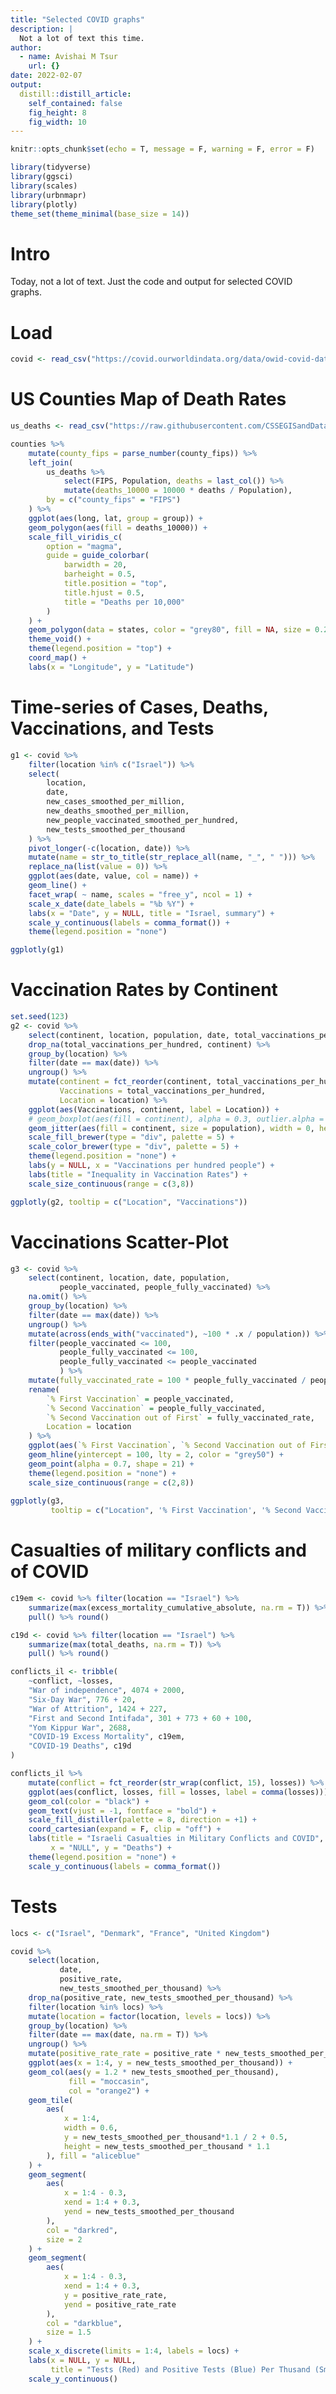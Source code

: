 ```yaml
---
title: "Selected COVID graphs"
description: |
  Not a lot of text this time.
author:
  - name: Avishai M Tsur
    url: {}
date: 2022-02-07
output:
  distill::distill_article:
    self_contained: false
    fig_height: 8
    fig_width: 10
---
```



```r
knitr::opts_chunk$set(echo = T, message = F, warning = F, error = F)
```

```r
library(tidyverse)
library(ggsci)
library(scales)
library(urbnmapr)
library(plotly)
theme_set(theme_minimal(base_size = 14))
```

# Intro
Today, not a lot of text. Just the code and output for selected COVID graphs.


# Load
```r
covid <- read_csv("https://covid.ourworldindata.org/data/owid-covid-data.csv")
```

# US Counties Map of Death Rates
```r
us_deaths <- read_csv("https://raw.githubusercontent.com/CSSEGISandData/COVID-19/master/csse_covid_19_data/csse_covid_19_time_series/time_series_covid19_deaths_US.csv")

counties %>%
    mutate(county_fips = parse_number(county_fips)) %>%
    left_join(
        us_deaths %>%
            select(FIPS, Population, deaths = last_col()) %>%
            mutate(deaths_10000 = 10000 * deaths / Population),
        by = c("county_fips" = "FIPS")
    ) %>%
    ggplot(aes(long, lat, group = group)) +
    geom_polygon(aes(fill = deaths_10000)) +
    scale_fill_viridis_c(
        option = "magma",
        guide = guide_colorbar(
            barwidth = 20,
            barheight = 0.5,
            title.position = "top",
            title.hjust = 0.5,
            title = "Deaths per 10,000"
        )
    ) +
    geom_polygon(data = states, color = "grey80", fill = NA, size = 0.2) +
    theme_void() + 
    theme(legend.position = "top") +
    coord_map() +
    labs(x = "Longitude", y = "Latitude")
```

# Time-series of Cases, Deaths, Vaccinations, and Tests
```r
g1 <- covid %>%
    filter(location %in% c("Israel")) %>%
    select(
        location,
        date,
        new_cases_smoothed_per_million,
        new_deaths_smoothed_per_million,
        new_people_vaccinated_smoothed_per_hundred,
        new_tests_smoothed_per_thousand
    ) %>%
    pivot_longer(-c(location, date)) %>%
    mutate(name = str_to_title(str_replace_all(name, "_", " "))) %>% 
    replace_na(list(value = 0)) %>% 
    ggplot(aes(date, value, col = name)) +
    geom_line() +
    facet_wrap( ~ name, scales = "free_y", ncol = 1) +
    scale_x_date(date_labels = "%b %Y") +
    labs(x = "Date", y = NULL, title = "Israel, summary") +
    scale_y_continuous(labels = comma_format()) +
    theme(legend.position = "none")

ggplotly(g1)
```

# Vaccination Rates by Continent
```r
set.seed(123)
g2 <- covid %>% 
    select(continent, location, population, date, total_vaccinations_per_hundred) %>% 
    drop_na(total_vaccinations_per_hundred, continent) %>% 
    group_by(location) %>% 
    filter(date == max(date)) %>% 
    ungroup() %>%
    mutate(continent = fct_reorder(continent, total_vaccinations_per_hundred),
           Vaccinations = total_vaccinations_per_hundred,
           Location = location) %>%
    ggplot(aes(Vaccinations, continent, label = Location)) +
    # geom_boxplot(aes(fill = continent), alpha = 0.3, outlier.alpha = 0, width = 0.5) +
    geom_jitter(aes(fill = continent, size = population), width = 0, height = 0.25, shape = 21, color = "black") +
    scale_fill_brewer(type = "div", palette = 5) +
    scale_color_brewer(type = "div", palette = 5) +
    theme(legend.position = "none") +
    labs(y = NULL, x = "Vaccinations per hundred people") +
    labs(title = "Inequality in Vaccination Rates") +
    scale_size_continuous(range = c(3,8))

ggplotly(g2, tooltip = c("Location", "Vaccinations"))
```

# Vaccinations Scatter-Plot
```r
g3 <- covid %>% 
    select(continent, location, date, population, 
           people_vaccinated, people_fully_vaccinated) %>% 
    na.omit() %>% 
    group_by(location) %>% 
    filter(date == max(date)) %>% 
    ungroup() %>%
    mutate(across(ends_with("vaccinated"), ~100 * .x / population)) %>% 
    filter(people_vaccinated <= 100, 
           people_fully_vaccinated <= 100,
           people_fully_vaccinated <= people_vaccinated
           ) %>% 
    mutate(fully_vaccinated_rate = 100 * people_fully_vaccinated / people_vaccinated) %>% 
    rename(
        `% First Vaccination` = people_vaccinated,
        `% Second Vaccination` = people_fully_vaccinated,
        `% Second Vaccination out of First` = fully_vaccinated_rate,
        Location = location
    ) %>% 
    ggplot(aes(`% First Vaccination`, `% Second Vaccination out of First`, size = population, fill = continent, label = Location)) +
    geom_hline(yintercept = 100, lty = 2, color = "grey50") + 
    geom_point(alpha = 0.7, shape = 21) +
    theme(legend.position = "none") +
    scale_size_continuous(range = c(2,8))
    
ggplotly(g3, 
         tooltip = c("Location", '% First Vaccination', '% Second Vaccination out of First'))   
```

# Casualties of military conflicts and of COVID
```r
c19em <- covid %>% filter(location == "Israel") %>% 
    summarize(max(excess_mortality_cumulative_absolute, na.rm = T)) %>% 
    pull() %>% round()

c19d <- covid %>% filter(location == "Israel") %>% 
    summarize(max(total_deaths, na.rm = T)) %>% 
    pull() %>% round()

conflicts_il <- tribble(
    ~conflict, ~losses,
    "War of independence", 4074 + 2000,
    "Six-Day War", 776 + 20,
    "War of Attrition", 1424 + 227,
    "First and Second Intifada", 301 + 773 + 60 + 100,
    "Yom Kippur War", 2688,
    "COVID-19 Excess Mortality", c19em,
    "COVID-19 Deaths", c19d
)

conflicts_il %>% 
    mutate(conflict = fct_reorder(str_wrap(conflict, 15), losses)) %>% 
    ggplot(aes(conflict, losses, fill = losses, label = comma(losses))) +
    geom_col(color = "black") +
    geom_text(vjust = -1, fontface = "bold") + 
    scale_fill_distiller(palette = 8, direction = +1) +
    coord_cartesian(expand = F, clip = "off") +
    labs(title = "Israeli Casualties in Military Conflicts and COVID",
         x = "NULL", y = "Deaths") +
    theme(legend.position = "none") +
    scale_y_continuous(labels = comma_format())

```

# Tests
```r
locs <- c("Israel", "Denmark", "France", "United Kingdom")

covid %>%
    select(location,
           date,
           positive_rate,
           new_tests_smoothed_per_thousand) %>%
    drop_na(positive_rate, new_tests_smoothed_per_thousand) %>%
    filter(location %in% locs) %>%
    mutate(location = factor(location, levels = locs)) %>%
    group_by(location) %>%
    filter(date == max(date, na.rm = T)) %>%
    ungroup() %>%
    mutate(positive_rate_rate = positive_rate * new_tests_smoothed_per_thousand) %>%
    ggplot(aes(x = 1:4, y = new_tests_smoothed_per_thousand)) +
    geom_col(aes(y = 1.2 * new_tests_smoothed_per_thousand),
             fill = "moccasin",
             col = "orange2") +
    geom_tile(
        aes(
            x = 1:4,
            width = 0.6,
            y = new_tests_smoothed_per_thousand*1.1 / 2 + 0.5,
            height = new_tests_smoothed_per_thousand * 1.1
        ), fill = "aliceblue"
    ) +
    geom_segment(
        aes(
            x = 1:4 - 0.3,
            xend = 1:4 + 0.3,
            yend = new_tests_smoothed_per_thousand
        ),
        col = "darkred",
        size = 2
    ) +
    geom_segment(
        aes(
            x = 1:4 - 0.3,
            xend = 1:4 + 0.3,
            y = positive_rate_rate,
            yend = positive_rate_rate
        ),
        col = "darkblue",
        size = 1.5
    ) +
    scale_x_discrete(limits = 1:4, labels = locs) +
    labs(x = NULL, y = NULL,
         title = "Tests (Red) and Positive Tests (Blue) Per Thusand (Smoothed)") +
    scale_y_continuous()
```


